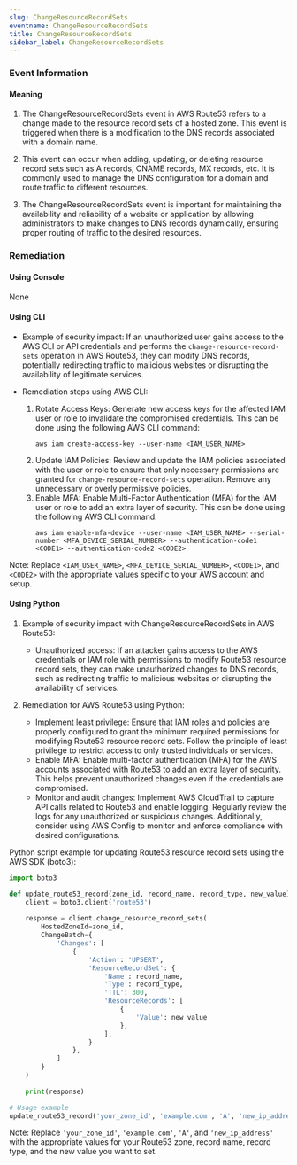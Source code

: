 ```yaml
--- 
slug: ChangeResourceRecordSets
eventname: ChangeResourceRecordSets
title: ChangeResourceRecordSets
sidebar_label: ChangeResourceRecordSets
---
```

                       
### Event Information

#### Meaning

1. The ChangeResourceRecordSets event in AWS Route53 refers to a change made to the resource record sets of a hosted zone. This event is triggered when there is a modification to the DNS records associated with a domain name.

2. This event can occur when adding, updating, or deleting resource record sets such as A records, CNAME records, MX records, etc. It is commonly used to manage the DNS configuration for a domain and route traffic to different resources.

3. The ChangeResourceRecordSets event is important for maintaining the availability and reliability of a website or application by allowing administrators to make changes to DNS records dynamically, ensuring proper routing of traffic to the desired resources.

### Remediation

#### Using Console

None

#### Using CLI

- Example of security impact: If an unauthorized user gains access to the AWS CLI or API credentials and performs the `change-resource-record-sets` operation in AWS Route53, they can modify DNS records, potentially redirecting traffic to malicious websites or disrupting the availability of legitimate services.

- Remediation steps using AWS CLI:
  1. Rotate Access Keys: Generate new access keys for the affected IAM user or role to invalidate the compromised credentials. This can be done using the following AWS CLI command:
     ```
     aws iam create-access-key --user-name <IAM_USER_NAME>
     ```
  2. Update IAM Policies: Review and update the IAM policies associated with the user or role to ensure that only necessary permissions are granted for `change-resource-record-sets` operation. Remove any unnecessary or overly permissive policies.
  3. Enable MFA: Enable Multi-Factor Authentication (MFA) for the IAM user or role to add an extra layer of security. This can be done using the following AWS CLI command:
     ```
     aws iam enable-mfa-device --user-name <IAM_USER_NAME> --serial-number <MFA_DEVICE_SERIAL_NUMBER> --authentication-code1 <CODE1> --authentication-code2 <CODE2>
     ```

Note: Replace `<IAM_USER_NAME>`, `<MFA_DEVICE_SERIAL_NUMBER>`, `<CODE1>`, and `<CODE2>` with the appropriate values specific to your AWS account and setup.

#### Using Python

1. Example of security impact with ChangeResourceRecordSets in AWS Route53:
   - Unauthorized access: If an attacker gains access to the AWS credentials or IAM role with permissions to modify Route53 resource record sets, they can make unauthorized changes to DNS records, such as redirecting traffic to malicious websites or disrupting the availability of services.

2. Remediation for AWS Route53 using Python:
   - Implement least privilege: Ensure that IAM roles and policies are properly configured to grant the minimum required permissions for modifying Route53 resource record sets. Follow the principle of least privilege to restrict access to only trusted individuals or services.
   - Enable MFA: Enable multi-factor authentication (MFA) for the AWS accounts associated with Route53 to add an extra layer of security. This helps prevent unauthorized changes even if the credentials are compromised.
   - Monitor and audit changes: Implement AWS CloudTrail to capture API calls related to Route53 and enable logging. Regularly review the logs for any unauthorized or suspicious changes. Additionally, consider using AWS Config to monitor and enforce compliance with desired configurations.

Python script example for updating Route53 resource record sets using the AWS SDK (boto3):
```python
import boto3

def update_route53_record(zone_id, record_name, record_type, new_value):
    client = boto3.client('route53')
    
    response = client.change_resource_record_sets(
        HostedZoneId=zone_id,
        ChangeBatch={
            'Changes': [
                {
                    'Action': 'UPSERT',
                    'ResourceRecordSet': {
                        'Name': record_name,
                        'Type': record_type,
                        'TTL': 300,
                        'ResourceRecords': [
                            {
                                'Value': new_value
                            },
                        ],
                    }
                },
            ]
        }
    )
    
    print(response)

# Usage example
update_route53_record('your_zone_id', 'example.com', 'A', 'new_ip_address')
```
Note: Replace `'your_zone_id'`, `'example.com'`, `'A'`, and `'new_ip_address'` with the appropriate values for your Route53 zone, record name, record type, and the new value you want to set.


 